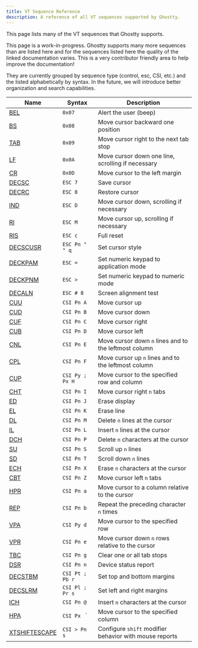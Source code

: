 ```yaml
---
title: VT Sequence Reference
description: A reference of all VT sequences supported by Ghostty.
---
```


This page lists many of the VT sequences that Ghostty supports.

This page is a work-in-progress. Ghostty supports many more sequences
than are listed here and for the sequences listed here the quality
of the linked documentation varies. This is a very contributor
friendly area to help improve the documentation!

They are currently grouped by sequence type (control, esc, CSI, etc.)
and the listed alphabetically by syntax. In the future, we will
introduce better organization and search capabilities.

| Name | Syntax | Description |
|------|------|-------------|
| [BEL](/docs/vt/control/bel) | `0x07`  | Alert the user (beep) |
| [BS](/docs/vt/control/bs) | `0x08`  | Move cursor backward one position |
| [TAB](/docs/vt/control/tab) | `0x09`  | Move cursor right to the next tab stop |
| [LF](/docs/vt/control/lf) | `0x0A`  | Move cursor down one line, scrolling if necessary |
| [CR](/docs/vt/control/cr) | `0x0D`  | Move cursor to the left margin |
| [DECSC](/docs/vt/esc/decsc) | `ESC 7` | Save cursor |
| [DECRC](/docs/vt/esc/decrc) | `ESC 8` | Restore cursor |
| [IND](/docs/vt/esc/ind) | `ESC D` | Move cursor down, scrolling if necessary |
| [RI](/docs/vt/esc/ri) | `ESC M` | Move cursor up, scrolling if necessary |
| [RIS](/docs/vt/esc/ris) | `ESC c` | Full reset |
| [DECSCUSR](/docs/vt/esc/decscusr) | `ESC Pn " " q` | Set cursor style |
| [DECKPAM](/docs/vt/esc/deckpam) | `ESC =` | Set numeric keypad to application mode |
| [DECKPNM](/docs/vt/esc/deckpnm) | `ESC >` | Set numeric keypad to numeric mode |
| [DECALN](/docs/vt/esc/decaln) | `ESC # 8` | Screen alignment test |
| [CUU](/docs/vt/csi/cuu) | `CSI Pn A` | Move cursor up |
| [CUD](/docs/vt/csi/cud) | `CSI Pn B` | Move cursor down |
| [CUF](/docs/vt/csi/cuf) | `CSI Pn C` | Move cursor right |
| [CUB](/docs/vt/csi/cub) | `CSI Pn D` | Move cursor left |
| [CNL](/docs/vt/csi/cnl) | `CSI Pn E` | Move cursor down `n` lines and to the leftmost column |
| [CPL](/docs/vt/csi/cpl) | `CSI Pn F` | Move cursor up `n` lines and to the leftmost column |
| [CUP](/docs/vt/csi/cup) | `CSI Py ; Px H` | Move cursor to the specified row and column |
| [CHT](/docs/vt/csi/cht) | `CSI Pn I` | Move cursor right `n` tabs |
| [ED](/docs/vt/csi/ed) | `CSI Pn J` | Erase display |
| [EL](/docs/vt/csi/el) | `CSI Pn K` | Erase line |
| [DL](/docs/vt/csi/dl) | `CSI Pn M` | Delete `n` lines at the cursor |
| [IL](/docs/vt/csi/il) | `CSI Pn L` | Insert `n` lines at the cursor |
| [DCH](/docs/vt/csi/dch) | `CSI Pn P` | Delete `n` characters at the cursor |
| [SU](/docs/vt/csi/su) | `CSI Pn S` | Scroll up `n` lines |
| [SD](/docs/vt/csi/sd) | `CSI Pn T` | Scroll down `n` lines |
| [ECH](/docs/vt/csi/ech) | `CSI Pn X` | Erase `n` characters at the cursor |
| [CBT](/docs/vt/csi/cbt) | `CSI Pn Z` | Move cursor left `n` tabs |
| [HPR](/docs/vt/csi/hpr) | `CSI Pn a` | Move cursor to a column relative to the cursor |
| [REP](/docs/vt/csi/rep) | `CSI Pn b` | Repeat the preceding character `n` times |
| [VPA](/docs/vt/csi/vpa) | `CSI Py d` | Move cursor to the specified row |
| [VPR](/docs/vt/csi/vpr) | `CSI Pn e` | Move cursor down `n` rows relative to the cursor |
| [TBC](/docs/vt/csi/tbc) | `CSI Pn g` | Clear one or all tab stops |
| [DSR](/docs/vt/csi/dsr) | `CSI Pn n` | Device status report |
| [DECSTBM](/docs/vt/csi/decstbm) | `CSI Pt ; Pb r` | Set top and bottom margins |
| [DECSLRM](/docs/vt/csi/decslrm) | `CSI Pl ; Pr s` | Set left and right margins |
| [ICH](/docs/vt/csi/ich) | `CSI Pn @` | Insert `n` characters at the cursor |
| [HPA](/docs/vt/csi/hpa) | `CSI Px ` ` | Move cursor to the specified column |
| [XTSHIFTESCAPE](/docs/vt/csi/xtshiftescape) | `CSI > Pn s` | Configure `shift` modifier behavior with mouse reports |
